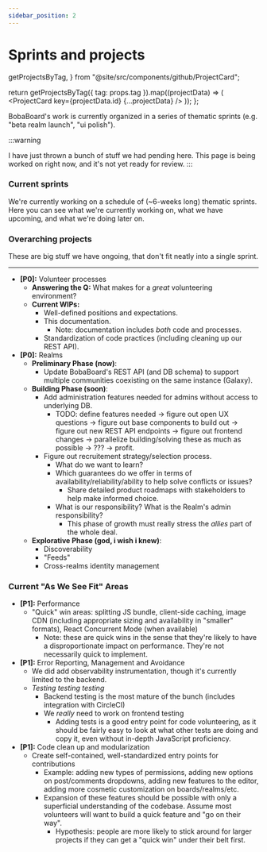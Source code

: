 ```yaml
---
sidebar_position: 2
---
```


# Sprints and projects

  getProjectsByTag,
} from "@site/src/components/github/ProjectCard";

  return getProjectsByTag({ tag: props.tag }).map((projectData) => (
    <ProjectCard key={projectData.id} {...projectData} />
  ));
};

BobaBoard's work is currently organized in a series of thematic sprints (e.g. "beta realm launch", "ui polish").

:::warning

I have just thrown a bunch of stuff we had pending here. This page is being worked on right now, and it's not
yet ready for review.
:::

### Current sprints

We're currently working on a schedule of (~6-weeks long) thematic sprints. Here you can see what we're currently working on,
what we have upcoming, and what we're doing later on.

<Projects tag="sprint" />

### Overarching projects

These are big stuff we have ongoing, that don't fit neatly into a single sprint.

<Projects tag="sprint" />
<Projects tag="sprint" />

---

- **[P0]:** Volunteer processes
  - **Answering the Q:** What makes for a _great_ volunteering environment?
  - **Current WIPs:**
    - Well-defined positions and expectations.
    - This documentation.
      - Note: documentation includes _both_ code and processes.
    - Standardization of code practices (including cleaning up our REST API).
- **[P0]:** Realms
  - **Preliminary Phase (now)**:
    - Update BobaBoard's REST API (and DB schema) to support multiple communities coexisting on the same instance (Galaxy).
  - **Building Phase (soon)**:
    - Add administration features needed for admins without access to underlying DB.
      - TODO: define features needed -> figure out open UX questions -> figure out base components to build out -> figure out new REST API endpoints -> figure out frontend changes -> parallelize building/solving these as much as possible -> ??? -> profit.
    - Figure out recruitement strategy/selection process.
      - What do we want to learn?
      - Which guarantees do we offer in terms of availability/reliability/ability to help solve conflicts or issues?
        - Share detailed product roadmaps with stakeholders to help make informed choice.
      - What is our responsibility? What is the Realm's admin responsibility?
        - This phase of growth must really stress the _allies_ part of the whole deal.
  - **Explorative Phase (god, i wish i knew)**:
    - Discoverability
    - "Feeds"
    - Cross-realms identity management

### Current "As We See Fit" Areas

- **[P1]:** Performance
  - "Quick" win areas: splitting JS bundle, client-side caching, image CDN (including appropriate sizing and availability in "smaller" formats), React Concurrent Mode (when available)
    - Note: these are quick wins in the sense that they're likely to have a disproportionate impact on performance. They're not necessarily quick to implement.
- **[P1]:** Error Reporting, Management and Avoidance
  - We did add observability instrumentation, though it's currently limited to the backend.
  - _Testing testing testing_
    - Backend testing is the most mature of the bunch (includes integration with CircleCI)
    - We _really_ need to work on frontend testing
      - Adding tests is a good entry point for code volunteering, as it should be fairly easy to look at what other tests are doing and copy it, even without in-depth JavaScript proficiency.
- **[P1]:** Code clean up and modularization
  - Create self-contained, well-standardized entry points for contributions
    - Example: adding new types of permissions, adding new options on post/comments dropdowns, adding new features to the editor, adding more cosmetic customization on boards/realms/etc.
    - Expansion of these features should be possible with only a superficial understanding of the codebase. Assume most volunteers will want to build a quick feature and "go on their way".
      - Hypothesis: people are more likely to stick around for larger projects if they can get a "quick win" under their belt first.
